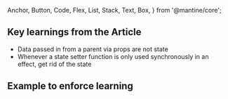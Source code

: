   Anchor,
  Button,
  Code,
  Flex,
  List,
  Stack,
  Text,
  Box,
} from '@mantine/core';

## Key learnings from the Article

- Data passed in from a parent via props are not state
- Whenever a state setter function is only used synchronously in an
  effect, get rid of the state

## Example to enforce learning
